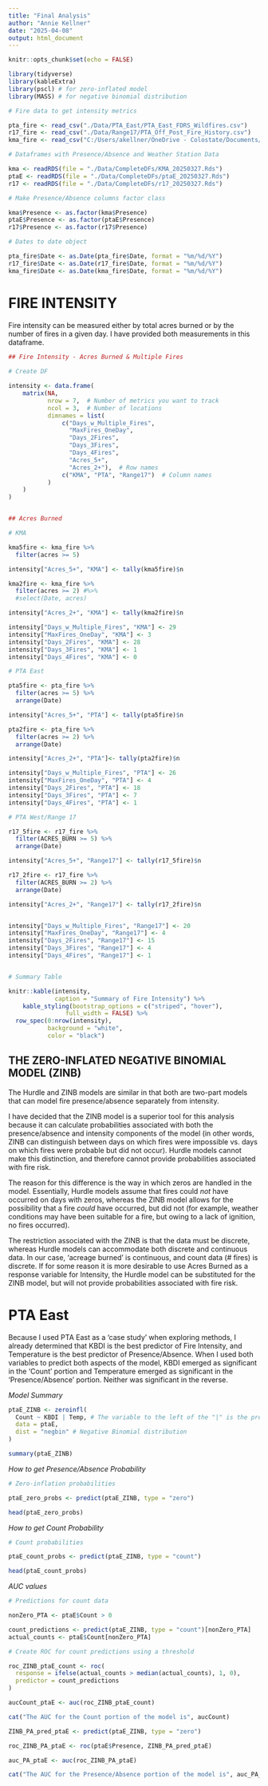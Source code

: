 ```yaml
---
title: "Final Analysis"
author: "Annie Kellner"
date: "2025-04-08"
output: html_document
---
```


```r
knitr::opts_chunk$set(echo = FALSE)
```

```r

library(tidyverse)
library(kableExtra)
library(pscl) # for zero-inflated model
library(MASS) # for negative binomial distribution

```

```r

# Fire data to get intensity metrics

pta_fire <- read_csv("./Data/PTA_East/PTA_East_FDRS_Wildfires.csv")
r17_fire <- read_csv("./Data/Range17/PTA_Off_Post_Fire_History.csv")
kma_fire <- read_csv("C:/Users/akellner/OneDrive - Colostate/Documents/Fire/Data/KMA_Wx_Fire_Data/KMA_FDRS_Wildfires.csv")

# Dataframes with Presence/Absence and Weather Station Data

kma <- readRDS(file = "./Data/CompleteDFs/KMA_20250327.Rds")
ptaE <- readRDS(file = "./Data/CompleteDFs/ptaE_20250327.Rds")
r17 <- readRDS(file = "./Data/CompleteDFs/r17_20250327.Rds")

# Make Presence/Absence columns factor class

kma$Presence <- as.factor(kma$Presence)
ptaE$Presence <- as.factor(ptaE$Presence)
r17$Presence <- as.factor(r17$Presence)

```

```r

# Dates to date object

pta_fire$Date <- as.Date(pta_fire$Date, format = "%m/%d/%Y")
r17_fire$Date <- as.Date(r17_fire$Date, format = "%m/%d/%Y")
kma_fire$Date <- as.Date(kma_fire$Date, format = "%m/%d/%Y")

```

# FIRE INTENSITY

Fire intensity can be measured either by total acres burned or by the number of fires in a given day. I have provided both measurements in this dataframe. 

```r

## Fire Intensity - Acres Burned & Multiple Fires
  
# Create DF

intensity <- data.frame(
    matrix(NA, 
           nrow = 7,  # Number of metrics you want to track
           ncol = 3,  # Number of locations
           dimnames = list(
               c("Days_w_Multiple_Fires",
                 "MaxFires_OneDay",
                 "Days_2Fires",
                 "Days_3Fires",
                 "Days_4Fires",
                 "Acres_5+",
                 "Acres_2+"),  # Row names
               c("KMA", "PTA", "Range17")  # Column names
           )
    )
)


## Acres Burned

# KMA

kma5fire <- kma_fire %>%
  filter(acres >= 5)  

intensity["Acres_5+", "KMA"] <- tally(kma5fire)$n

kma2fire <- kma_fire %>%
  filter(acres >= 2) #%>%
  #select(Date, acres) 

intensity["Acres_2+", "KMA"] <- tally(kma2fire)$n

intensity["Days_w_Multiple_Fires", "KMA"] <- 29
intensity["MaxFires_OneDay", "KMA"] <- 3
intensity["Days_2Fires", "KMA"] <- 28
intensity["Days_3Fires", "KMA"] <- 1
intensity["Days_4Fires", "KMA"] <- 0

# PTA East

pta5fire <- pta_fire %>%
  filter(acres >= 5) %>%
  arrange(Date)

intensity["Acres_5+", "PTA"] <- tally(pta5fire)$n

pta2fire <- pta_fire %>%
  filter(acres >= 2) %>%
  arrange(Date)

intensity["Acres_2+", "PTA"]<- tally(pta2fire)$n

intensity["Days_w_Multiple_Fires", "PTA"] <- 26
intensity["MaxFires_OneDay", "PTA"] <- 4
intensity["Days_2Fires", "PTA"] <- 18
intensity["Days_3Fires", "PTA"] <- 7
intensity["Days_4Fires", "PTA"] <- 1

# PTA West/Range 17

r17_5fire <- r17_fire %>%
  filter(ACRES_BURN >= 5) %>%
  arrange(Date)

intensity["Acres_5+", "Range17"] <- tally(r17_5fire)$n

r17_2fire <- r17_fire %>%
  filter(ACRES_BURN >= 2) %>%
  arrange(Date)

intensity["Acres_2+", "Range17"] <- tally(r17_2fire)$n


intensity["Days_w_Multiple_Fires", "Range17"] <- 20
intensity["MaxFires_OneDay", "Range17"] <- 4
intensity["Days_2Fires", "Range17"] <- 15
intensity["Days_3Fires", "Range17"] <- 4
intensity["Days_4Fires", "Range17"] <- 1


# Summary Table

knitr::kable(intensity,
             caption = "Summary of Fire Intensity") %>%
    kable_styling(bootstrap_options = c("striped", "hover"),
                full_width = FALSE) %>%
  row_spec(0:nrow(intensity),
           background = "white",
           color = "black")

```


## THE ZERO-INFLATED NEGATIVE BINOMIAL MODEL (ZINB)

The Hurdle and ZINB models are similar in that both are two-part models that can model fire presence/absence separately from intensity. 

I have decided that the ZINB model is a superior tool for this analysis because it can calculate probabilities associated with both the presence/absence and intensity components of the model (in other words, ZINB can distinguish between days on which fires were impossible vs. days on which fires were probable but did not occur). Hurdle models cannot make this distinction, and therefore cannot provide probabilities associated with fire risk. 

The reason for this difference is the way in which zeros are handled in the model. Essentially, Hurdle models assume that fires could *not* have occurred on days with zeros, whereas the ZINB model allows for the possibility that a fire *could* have occurred, but did not (for example, weather conditions may have been suitable for a fire, but owing to a lack of ignition, no fires occurred). 

The restriction associated with the ZINB is that the data must be discrete, whereas Hurdle models can accommodate both discrete and continuous data. In our case, 'acreage burned' is continuous, and count data (# fires) is discrete. If for some reason it is more desirable to use Acres Burned as a response variable for Intensity, the Hurdle model can be substituted for the ZINB model, but will not provide probabilities associated with fire risk. 

# PTA East

Because I used PTA East as a 'case study' when exploring methods, I already determined that KBDI is the best predictor of Fire Intensity, and Temperature is the best predictor of Presence/Absence. When I used both variables to predict both aspects of the model, KBDI emerged as significant in the 'Count' portion and Temperature emerged as significant in the 'Presence/Absence' portion. Neither was significant in the reverse.  

*Model Summary*

```r

ptaE_ZINB <- zeroinfl(
  Count ~ KBDI | Temp, # The variable to the left of the "|" is the predictor of Count (intensity), and the variable to right is the predictor of Presence/Absence
  data = ptaE,
  dist = "negbin" # Negative Binomial distribution 
)

summary(ptaE_ZINB)

```


*How to get Presence/Absence Probability*

```r

# Zero-inflation probabilities

ptaE_zero_probs <- predict(ptaE_ZINB, type = "zero")

head(ptaE_zero_probs)

```


*How to get Count Probability*

```r

# Count probabilities

ptaE_count_probs <- predict(ptaE_ZINB, type = "count")

head(ptaE_count_probs)

```

*AUC values*

```r

# Predictions for count data

nonZero_PTA <- ptaE$Count > 0

count_predictions <- predict(ptaE_ZINB, type = "count")[nonZero_PTA]
actual_counts <- ptaE$Count[nonZero_PTA]

# Create ROC for count predictions using a threshold

roc_ZINB_ptaE_count <- roc(
  response = ifelse(actual_counts > median(actual_counts), 1, 0),
  predictor = count_predictions
)

aucCount_ptaE <- auc(roc_ZINB_ptaE_count)

cat("The AUC for the Count portion of the model is", aucCount)


```

```r


ZINB_PA_pred_ptaE <- predict(ptaE_ZINB, type = "zero")

roc_ZINB_PA_ptaE <- roc(ptaE$Presence, ZINB_PA_pred_ptaE)

auc_PA_ptaE <- auc(roc_ZINB_PA_ptaE)

cat("The AUC for the Presence/Absence portion of the model is", auc_PA_ptaE)

```

